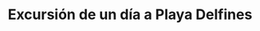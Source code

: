 ---
lang: "es"
title: "Excursión de un día a Playa Delfines"
description: "Descubre la belleza de Playa Delfines, la playa pública más emblemática de Cancún, conocida por sus impresionantes vistas y ambiente relajado. Esta excursión de un día ofrece sol, arena y mar en uno de los destinos de playa más populares de Cancún. Experimenta la impresionante belleza de Playa Delfines, la playa pública más emblemática de Cancún. Con sus vistas panorámicas al océano y su ambiente tranquilo, esta playa es una visita obligada para cualquiera que busque la combinación perfecta de sol, arena y serenidad. Pasa un día empapándote del ambiente relajado de una de las joyas costeras más importantes de Cancún."
recommend: "113 recomendaciones"
duration: "Tiempo libre"
image:
    src: "/assets/covers/landing-top-things/free-public-beaches-in-cancun-playa-delfines.webp"
    alt: "Playa Delfines"
highlights:
-   title: "Tiempo en la playa:"
    description: "Disfruta de las prístinas arenas blancas y las aguas cristalinas."
-   title: "Vistas panorámicas:"
    description: "Contempla las impresionantes vistas desde el famoso letrero de “Cancún”."
-   title: "Relajación:"
    description: "El lugar perfecto para tomar el sol, nadar y jugar en la playa."
includes: [
    "Acceso a la playa: Entrada gratuita a Playa Delfines.",
    "Instalaciones: Baños, duchas y áreas de descanso.",
    "Estacionamiento: Disponible para los visitantes (verifica la disponibilidad).",
]
---